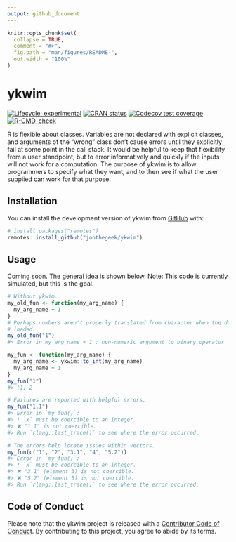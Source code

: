 ```yaml
---
output: github_document
---
```


<!-- README.md is generated from README.Rmd. Please edit that file -->

```r
knitr::opts_chunk$set(
  collapse = TRUE,
  comment = "#>",
  fig.path = "man/figures/README-",
  out.width = "100%"
)
```

# ykwim

<!-- badges: start -->
[![Lifecycle: experimental](https://img.shields.io/badge/lifecycle-experimental-orange.svg)](https://lifecycle.r-lib.org/articles/stages.html#experimental)
[![CRAN status](https://www.r-pkg.org/badges/version/ykwim)](https://CRAN.R-project.org/package=ykwim)
[![Codecov test coverage](https://codecov.io/gh/jonthegeek/ykwim/branch/main/graph/badge.svg)](https://app.codecov.io/gh/jonthegeek/ykwim?branch=main)
[![R-CMD-check](https://github.com/jonthegeek/ykwim/actions/workflows/R-CMD-check.yaml/badge.svg)](https://github.com/jonthegeek/ykwim/actions/workflows/R-CMD-check.yaml)
<!-- badges: end -->

R is flexible about classes.
Variables are not declared with explicit classes, and arguments of the "wrong" class don't cause errors until they explicitly fail at some point in the call stack.
It would be helpful to keep that flexibility from a user standpoint, but to error informatively and quickly if the inputs will not work for a computation.
The purpose of ykwim is to allow programmers to specify what they want, and to then see if what the user supplied can work for that purpose.

## Installation

You can install the development version of ykwim from [GitHub](https://github.com/) with:

``` r
# install.packages("remotes")
remotes::install_github("jonthegeek/ykwim")
```

## Usage

Coming soon. 
The general idea is shown below.
Note: This code is currently simulated, but this is the goal.

```r
# Without ykwim.
my_old_fun <- function(my_arg_name) {
  my_arg_name + 1
}
# Perhaps numbers aren't properly translated from character when the data is
# loaded.
my_old_fun("1")
#> Error in my_arg_name + 1 : non-numeric argument to binary operator

my_fun <- function(my_arg_name) {
  my_arg_name <- ykwim::to_int(my_arg_name)
  my_arg_name + 1
}
my_fun("1")
#> [1] 2

# Failures are reported with helpful errors.
my_fun("1.1")
#> Error in `my_fun()`:
#> ! `x` must be coercible to an integer.
#> ✖ "1.1" is not coercible.
#> Run `rlang::last_trace()` to see where the error occurred.

# The errors help locate issues within vectors.
my_fun(c("1", "2", "3.1", "4", "5.2"))
#> Error in `my_fun()`:
#> ! `x` must be coercible to an integer.
#> ✖ "3.1" (element 3) is not coercible.
#> ✖ "5.2" (element 5) is not coercible.
#> Run `rlang::last_trace()` to see where the error occurred.
```

## Code of Conduct

Please note that the ykwim project is released with a [Contributor Code of Conduct](https://jonthegeek.github.io/ykwim/CODE_OF_CONDUCT.html). By contributing to this project, you agree to abide by its terms.
